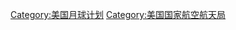 {{Commonscat|Surveyor program}}

[[Category:美国月球计划|Category:美国月球计划]]
[[Category:美国国家航空航天局|Category:美国国家航空航天局]]
